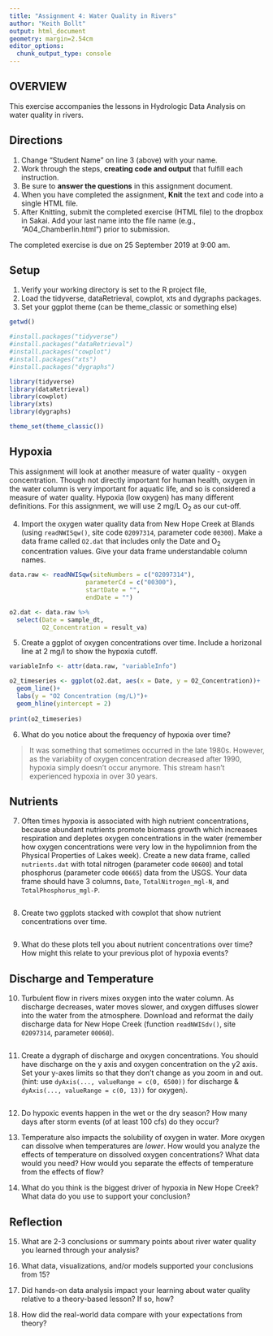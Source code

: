 ```yaml
---
title: "Assignment 4: Water Quality in Rivers"
author: "Keith Bollt"
output: html_document
geometry: margin=2.54cm
editor_options: 
  chunk_output_type: console
---
```


## OVERVIEW

This exercise accompanies the lessons in Hydrologic Data Analysis on water quality in rivers.

## Directions
1. Change "Student Name" on line 3 (above) with your name.
3. Work through the steps, **creating code and output** that fulfill each instruction.
4. Be sure to **answer the questions** in this assignment document.
6. When you have completed the assignment, **Knit** the text and code into a single HTML file.
8. After Knitting, submit the completed exercise (HTML file) to the dropbox in Sakai. Add your last name into the file name (e.g., "A04_Chamberlin.html") prior to submission.

The completed exercise is due on 25 September 2019 at 9:00 am.

## Setup

1. Verify your working directory is set to the R project file, 
2. Load the tidyverse, dataRetrieval, cowplot, xts and dygraphs packages. 
3. Set your ggplot theme (can be theme_classic or something else)

```r
getwd()

#install.packages("tidyverse")
#install.packages("dataRetrieval")
#install.packages("cowplot") 
#install.packages("xts")
#install.packages("dygraphs")

library(tidyverse)
library(dataRetrieval)
library(cowplot)
library(xts)
library(dygraphs)

theme_set(theme_classic())
```

## Hypoxia

This assignment will look at another measure of water quality - oxygen concentration. Though not directly important for human health, oxygen in the water column is very important for aquatic life, and so is considered a measure of water quality. Hypoxia (low oxygen) has many different definitions. For this assignment, we will use 2 mg/L O~2~ as our cut-off.


4. Import the oxygen water quality data from New Hope Creek at Blands (using `readNWISqw()`, site code `02097314`, parameter code `00300`). Make a data frame called `O2.dat` that includes only the Date and O~2~ concentration values. Give your data frame understandable column names.

```r
data.raw <- readNWISqw(siteNumbers = c("02097314"),
                     parameterCd = c("00300"),
                     startDate = "",
                     endDate = "")

o2.dat <- data.raw %>%
  select(Date = sample_dt,
         O2_Concentration = result_va)
```

5. Create a ggplot of oxygen concentrations over time. Include a horizonal line at 2 mg/l to show the hypoxia cutoff. 

```r
variableInfo <- attr(data.raw, "variableInfo")

o2_timeseries <- ggplot(o2.dat, aes(x = Date, y = O2_Concentration))+
  geom_line()+
  labs(y = "O2 Concentration (mg/L)")+
  geom_hline(yintercept = 2)
  
print(o2_timeseries)
```

6. What do you notice about the frequency of hypoxia over time?

> It was something that sometimes occurred in the late 1980s. However, as the variabiity of oxygen concentration decreased after 1990, hypoxia simply doesn't occur anymore. This stream hasn't experienced hypoxia in over 30 years.

## Nutrients

7. Often times hypoxia is associated with high nutrient concentrations, because abundant nutrients promote biomass growth which increases respiration and depletes oxygen concentrations in the water (remember how oxygen concentrations were very low in the hypolimnion from the Physical Properties of Lakes week). Create a new data frame, called `nutrients.dat` with total nitrogen (parameter code `00600`) and total phosphorus (parameter code `00665`) data from the USGS. Your data frame should have 3 columns, `Date`, `TotalNitrogen_mgl-N`, and `TotalPhosphorus_mgl-P`. 


```r

```

8. Create two ggplots stacked with cowplot that show nutrient concentrations over time.

```r

```

9. What do these plots tell you about nutrient concentrations over time? How might this relate to your previous plot of hypoxia events?

> 

## Discharge and Temperature

10. Turbulent flow in rivers mixes oxygen into the water column. As discharge decreases, water moves slower, and oxygen diffuses slower into the water from the atmosphere. Download and reformat the daily discharge data for New Hope Creek (function `readNWISdv()`, site `02097314`, parameter `00060`). 

```r

```

11. Create a dygraph of discharge and oxygen concentrations. You should have discharge on the y axis and oxygen concentration on the y2 axis. Set your y-axes limits so that they don't change as you zoom in and out. (hint: use `dyAxis(..., valueRange = c(0, 6500))` for discharge & `dyAxis(..., valueRange = c(0, 13))` for oxygen).
```r

```

12. Do hypoxic events happen in the wet or the dry season? How many days after storm events (of at least 100 cfs) do they occur? 

> 

13. Temperature also impacts the solubility of oxygen in water. More oxygen can dissolve when temperatures are *lower*. How would you analyze the effects of temperature on dissolved oxygen concentrations? What data would you need? How would you separate the effects of temperature from the effects of flow?

> 

14. What do you think is the biggest driver of hypoxia in New Hope Creek? What data do you use to support your conclusion?

> 

## Reflection
15. What are 2-3 conclusions or summary points about river water quality you learned through your analysis?

>

16. What data, visualizations, and/or models supported your conclusions from 15?

> 

17. Did hands-on data analysis impact your learning about water quality relative to a theory-based lesson? If so, how?

>

18.	How did the real-world data compare with your expectations from theory?

>
